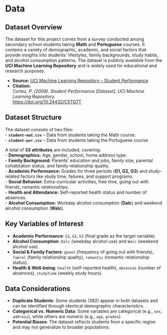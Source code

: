 # **Data**

## **Dataset Overview**  

The dataset for this project comes from a survey conducted among secondary school students taking **Math** and **Portuguese** courses. It contains a variety of demographic, academic, and social factors that provide insights into students' lifestyles, family backgrounds, study habits, and alcohol consumption patterns. The dataset is publicly available from the **UCI Machine Learning Repository** and is widely used for educational and research purposes.  

- **Source:** [UCI Machine Learning Repository – Student Performance](https://archive.ics.uci.edu/dataset/320/student+performance)  
- **Citation:**  
  *Cortez, P. (2008). Student Performance [Dataset]. UCI Machine Learning Repository.*  
  [https://doi.org/10.24432/C5TG7T](https://doi.org/10.24432/C5TG7T)  

## **Dataset Structure**  

The dataset consists of two files:  
- **`student-mat.csv`** – Data from students taking the Math course.  
- **`student-por.csv`** – Data from students taking the Portuguese course.  

A total of **33 attributes** are included, covering:  
- **Demographics:** Age, gender, school, home address type.  
- **Family Background:** Parents' education and jobs, family size, parental cohabitation status, and family relationship quality.  
- **Academic Performance:** Grades for three periods (**G1, G2, G3**) and study-related factors like study time, failures, and support programs.  
- **Social Behavior:** Extra-curricular activities, free time, going out with friends, romantic relationships.  
- **Health and Attendance:** Self-reported health status and number of absences.  
- **Alcohol Consumption:** Workday alcohol consumption (**Dalc**) and weekend alcohol consumption (**Walc**).  

## **Key Variables of Interest**  

- **Academic Performance**: `G1`, `G2`, `G3` (final grade as the target variable).  
- **Alcohol Consumption**: `Dalc` (weekday alcohol use) and `Walc` (weekend alcohol use).  
- **Social & Family Factors**: `goout` (frequency of going out with friends), `famrel` (family relationship quality), `romantic` (romantic relationship status).  
- **Health & Well-being**: `health` (self-reported health), `absences` (number of absences), `studytime` (weekly study hours).  

## **Data Considerations**  

- **Duplicate Students**: Some students (382) appear in both datasets and can be identified through identical demographic characteristics.  
- **Categorical vs. Numeric Data**: Some variables are categorical (e.g., `sex`, `address`), while others are numeric (e.g., `age`, `grades`).  
- **Potential Biases**: The dataset reflects students from a specific region and may not generalize to broader populations.  


